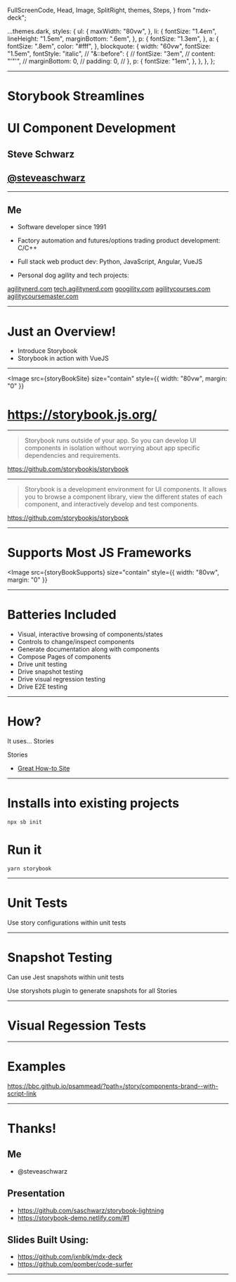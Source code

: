   FullScreenCode,
  Head,
  Image,
  SplitRight,
  themes,
  Steps,
} from "mdx-deck";

  ...themes.dark,
  styles: {
    ul: {
      maxWidth: "80vw",
    },
    li: {
      fontSize: "1.4em",
      lineHeight: "1.5em",
      marginBottom: ".6em",
    },
    p: {
      fontSize: "1.3em",
    },
    a: {
      fontSize: ".8em",
      color: "#fff",
    },
    blockquote: {
      width: "60vw",
      fontSize: "1.5em",
      fontStyle: "italic",
      // "&::before": {
      //   fontSize: "3em",
      //   content: "'\"'",
      //   marginBottom: 0,
      //   padding: 0,
      // },
      p: {
        fontSize: "1em",
      },
    },
  },
};


<Head>
  <title>Storybook Streamlines UI Component Development</title>
</Head>

---

# Storybook Streamlines

# UI Component Development

##

##

## Steve Schwarz

## [@steveaschwarz](https://twitter.com/steveaschwarz)

---

## Me

- Software developer since 1991

- Factory automation and futures/options trading product development: C/C++

- Full stack web product dev: Python, JavaScript, Angular, VueJS

- Personal dog agility and tech projects:

[agilitynerd.com](https://www.agilitynerd.com) [tech.agilitynerd.com](https://tech.agilitynerd.com) [googility.com](https://googility.com) [agilitycourses.com](https://agilitycourses.com) [agilitycoursemaster.com](https://agilitycoursemaster.com)

---

# Just an Overview!

<Steps>


- Introduce Storybook
- Storybook in action with VueJS

</Steps>


---

<Image
  src={storyBookSite}
  size="contain"
  style={{ width: "80vw", margin: "0" }}
></Image>

# https://storybook.js.org/

---

> Storybook runs outside of your app. So you can develop UI components in isolation without worrying about app specific dependencies and requirements.

https://github.com/storybookjs/storybook

---

> Storybook is a development environment for UI components. It allows you to browse a component library, view the different states of each component, and interactively develop and test components.

https://github.com/storybookjs/storybook

---

# Supports Most JS Frameworks

<Image
  src={storyBookSupports}
  size="contain"
  style={{ width: "80vw", margin: "0" }}
></Image>

---

# Batteries Included

- Visual, interactive browsing of components/states
- Controls to change/inspect components
- Generate documentation along with components
- Compose Pages of components
- Drive unit testing
- Drive snapshot testing
- Drive visual regression testing
- Drive E2E testing

---

# How?

It uses... Stories

Stories

- [Great How-to Site](https://www.learnstorybook.com/)

---

# Installs into existing projects

`npx sb init`

# Run it

`yarn storybook`

---

# Unit Tests

Use story configurations within unit tests

---

# Snapshot Testing

Can use Jest snapshots within unit tests

Use storyshots plugin to generate snapshots for all Stories

---

# Visual Regession Tests

---

# Examples

https://bbc.github.io/psammead/?path=/story/components-brand--with-script-link

---

# Thanks!

## Me

- @steveaschwarz

## Presentation

- https://github.com/saschwarz/storybook-lightning
- https://storybook-demo.netlify.com/#1

## Slides Built Using:

- https://github.com/jxnblk/mdx-deck
- https://github.com/pomber/code-surfer

---
